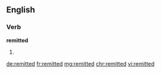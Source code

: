==English==

===Verb===
'''remitted'''

# {{en-past of|remit}}

[[de:remitted]]
[[fr:remitted]]
[[mg:remitted]]
[[chr:remitted]]
[[vi:remitted]]